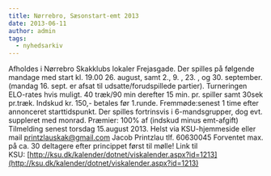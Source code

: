 ```yaml
---
title: Nørrebro, Sæsonstart-emt 2013
date: 2013-06-11
author: admin
tags:
  - nyhedsarkiv
---
```


Afholdes i Nørrebro Skakklubs lokaler Frejasgade. Der spilles på følgende mandage med start kl. 19.00 26. august, samt 2., 9. , 23. , og 30. september. (mandag 16. sept. er afsat til udsatte/forudspillede partier). Turneringen ELO-rates hvis muligt. 40 træk/90 min derefter 15 min. pr. spiller samt 30sek pr.træk. Indskud kr. 150,- betales før 1.runde. Fremmøde:senest 1 time efter annonceret starttidspunkt. Der spilles fortrinsvis i 6-mandsgrupper, dog evt. suppleret med monrad. Præmier: 100% af (indskud minus emt-afgift) Tilmelding senest torsdag 15.august 2013. Helst via KSU-hjemmeside eller mail printzlauskak@gmail.com Jacob Printzlau tlf. 60630045 Forventet max. på ca. 30 deltagere efter princippet først til mølle! Link til KSU: [http://ksu.dk/kalender/dotnet/viskalender.aspx?id=1213](http://ksu.dk/kalender/dotnet/viskalender.aspx?id=1213)
